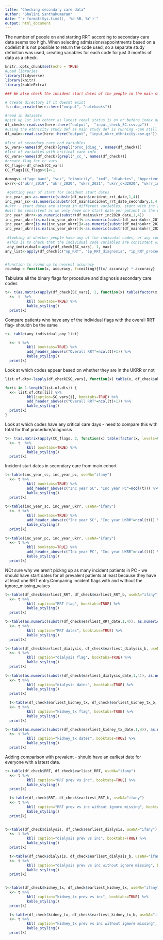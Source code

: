 ```yaml
---
title: "Checking secondary care data"
author: "Shalini Santhakumaran"
date: "`r format(Sys.time(), '%d %B, %Y')`"
output: html_document
---
```


The number of people on and starting RRT according to secondary care data seems too high. When selecting admissions/appointments based on a codelist it is not possible to return the code used, so a separate study definition was used, creating variables for each code for just 3 months of data as a check.


```r
knitr::opts_chunk$set(echo = TRUE)
#Load libraries
library(tidyverse)
library(knitr)
library(kableExtra)

### We also check the incident start dates of the people in the main study definition but not doing this for now to get some numbers before study def finishes.

# Create directory if it doesnt exist
fs::dir_create(here::here("output", "notebooks"))

#read in datasets
#pick up 1st Jan cohort as latest renal status is on or before index date
df_check<-read.csv(here::here("output",  "input_check_SC.csv.gz"))
#using the ethnicity study def as main study def is running -can still get incidence variables so doesn't matter
df_main<-read.csv(here::here("output", "input_ukrr_ethnicity.csv.gz"))
 
#list of secondary care cod variables 
SC_vars<-names(df_check)[grepl('proc_|diag_', names(df_check))]
#list of variables with critical care info
CC_vars<-names(df_check)[grepl('_cc_', names(df_check))]
#create flag for cc vars
CC_flags<-df_check[CC_vars]
CC_flags[CC_flags>0]<-1

demogs<-c("age_band", "sex", "ethnicity", "imd", "diabetes", "hypertension",  "at_risk", "region")
ukrr<-c("ukrr_2019", "ukrr_2020", "ukrr_2021", "ukrr_ckd2020", "ukrr_inc2020")
 
 #getting year of start for incident start dates
inc_year_pc<-as.numeric(substr(df_main$incident_rrt_date,1,4))
inc_year_sc<-as.numeric(substr(df_main$incident_rrt_date_secondary,1,4))
#ukrr - start dates are stored in different variables, start with inc 2020 then look at prevalent cohorts, replacing missing values only
#will be consistent as we only have one start date per patient in the data that was sent
inc_year_ukrr<-as.numeric(substr(df_main$ukrr_inc2020_date,1,4))
inc_year_ukrr[is.na(inc_year_ukrr)]<-as.numeric(substr(df_main$ukrr_2019_startdate,1,4))
inc_year_ukrr[is.na(inc_year_ukrr)]<-as.numeric(substr(df_main$ukrr_2020_startdate,1,4))
inc_year_ukrr[is.na(inc_year_ukrr)]<-as.numeric(substr(df_main$ukrr_2021_startdate,1,4))
 
 #looking at whether people have any of the indivudal codes, or any codes on the codelists. 
 #This is to check that the individual code variables are consistent with the study def variables that look at the whole codelist together.
 any_individual<-apply(df_check[SC_vars], 1, max)
any_list<-apply(df_check[c("op_RRT", "ip_RRT_diagnosis", "ip_RRT_procedure")], 1, max)


#function to round up to nearest accuracy
roundup = function(x, accuracy, f=ceiling){f(x/ accuracy) * accuracy}
```

Tablulate all the binary flags for procedure and diagnosis secondary care codes

```r

t<- t(as.matrix(apply(df_check[SC_vars], 2, function(x) table(factor(x, levels=0:1)))))
  k<- t  %>%
          kbl( booktabs=TRUE) %>%
          kable_styling()
  print(k)
```


Compare patients who have any of the individual flags with the overall RRT flag- shouldn be the same

```r

t<- table(any_individual,any_list)

  k<- t %>%
          kbl( booktabs=TRUE) %>%
          add_header_above(c("Overall RRT"=ncol(t)+1)) %>%
          kable_styling()
  print(k)
```

Look at which codes appear based on whether they are in the UKRR or not
```r

list.of.dts<-lapply(df_check[SC_vars], function(x) table(x, df_check$ukrr_2019, useNA="ifany"))

for(i in 1:length(list.of.dts)) {
  k<- list.of.dts[[i]] %>%
          kbl(caption=SC_vars[i], booktabs=TRUE) %>%
          add_header_above(c("Overall RRT"=ncol(t)+1)) %>%
          kable_styling()
  print(k)
}
```

Look at which codes have any critical care days - need to compare this with total for that procedure/diagnosis
```r

t<- t(as.matrix(apply(CC_flags, 2, function(x) table(factor(x, levels=0:1)))))
  k<- t  %>%
          kbl( booktabs=TRUE) %>%
          kable_styling()
  print(k)
```

Incident start dates in secondary care from main cohort

```r
t<-table(inc_year_sc, inc_year_pc, useNA="ifany")
  k<- t %>%
          kbl( booktabs=TRUE) %>%
          add_header_above(c("Inc year SC", "Inc year PC"=ncol(t))) %>%
          kable_styling()
  print(k)
  
t<-table(inc_year_sc, inc_year_ukrr, useNA="ifany")
  k<- t %>%
          kbl( booktabs=TRUE) %>%
          add_header_above(c("Inc year SC", "Inc year UKRR"=ncol(t))) %>%
          kable_styling()
  print(k)
  
t<-table(inc_year_pc, inc_year_ukrr, useNA="ifany")
  k<- t %>%
          kbl( booktabs=TRUE) %>%
          add_header_above(c("Inc year PC", "Inc year UKRR"=ncol(t))) %>%
          kable_styling()
  print(k)

```
NOt sure why we aren't pickng up as many incident patients in PC - we should have start dates for all prevalent patients
at least because they have at least one RRT entry.Comparing incident flags with and without the ignore_missing_values

```r

t<-table(df_check$earliest_RRT, df_check$earliest_RRT_b, useNA="ifany")
  k<- t %>%
          kbl( caption="RRT flag", booktabs=TRUE) %>%
          kable_styling()
  print(k)

t<-table(as.numeric(substr(df_check$earliest_RRT_date,1,4)), as.numeric(substr(df_check$earliest_RRT_b_date,1,4)), useNA="ifany")
  k<- t %>%
          kbl( caption="RRT dates", booktabs=TRUE) %>%
          kable_styling()
  print(k)

t<-table(df_check$earliest_dialysis, df_check$earliest_dialysis_b, useNA="ifany")
  k<- t %>%
          kbl( caption="dialysis flag", booktabs=TRUE) %>%
          kable_styling()
  print(k)
  
t<-table(as.numeric(substr(df_check$earliest_dialysis_date,1,4)), as.numeric(substr(df_check$earliest_dialysis_b_date,1,4)), useNA="ifany")
  k<- t %>%
          kbl( caption="dialysis dates", booktabs=TRUE) %>%
          kable_styling()
  print(k)

  t<-table(df_check$earliest_kidney_tx, df_check$earliest_kidney_tx_b, useNA="ifany")
  k<- t %>%
          kbl( caption="kidney_tx flag", booktabs=TRUE) %>%
          kable_styling()
  print(k)

t<-table(as.numeric(substr(df_check$earliest_kidney_tx_date,1,4)), as.numeric(substr(df_check$earliest_kidney_tx_b_date,1,4)), useNA="ifany")
  k<- t %>%
          kbl( caption="kidney_tx dates", booktabs=TRUE) %>%
          kable_styling()
  print(k)

```

Adding comparison with prevalent - should have an earliest date for everyone with a latest date.

```r

t<-table(df_check$RRT, df_check$earliest_RRT, useNA="ifany")
  k<- t %>%
          kbl( caption="RRT prev vs inc", booktabs=TRUE) %>%
          kable_styling()
  print(k)

  t<-table(df_check$RRT, df_check$earliest_RRT_b, useNA="ifany")
  k<- t %>%
          kbl( caption="RRT prev vs inc without ignore missing", booktabs=TRUE) %>%
          kable_styling()
  print(k)

  
t<-table(df_check$dialysis, df_check$earliest_dialysis, useNA="ifany")
  k<- t %>%
          kbl( caption="dialysis prev vs inc", booktabs=TRUE) %>%
          kable_styling()
  print(k)

  t<-table(df_check$dialysis, df_check$earliest_dialysis_b, useNA="ifany")
  k<- t %>%
          kbl( caption="dialysis prev vs inc without ignore missing", booktabs=TRUE) %>%
          kable_styling()
  print(k)

  
t<-table(df_check$kidney_tx, df_check$earliest_kidney_tx, useNA="ifany")
  k<- t %>%
          kbl( caption="kidney_tx prev vs inc", booktabs=TRUE) %>%
          kable_styling()
  print(k)

  t<-table(df_check$kidney_tx, df_check$earliest_kidney_tx_b, useNA="ifany")
  k<- t %>%
          kbl( caption="kidney_tx prev vs inc without ignore missing", booktabs=TRUE) %>%
          kable_styling()
  print(k)


```
